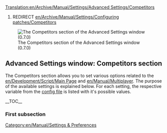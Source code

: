 [[Translation:en/Archive/Manual/Settings/Advanced Settings/Competitors]]
#REDIRECT [[en/Archive/Manual/Settings/Configuring patches/Competitors]]

{{en/Warning|Information on this page applies to 0.7.x and up. See [[en/Archive/Manual/Settings/Configuring patches]] for information of how to change settings in 0.6.x and earlier.}}

[[File:en/Archive/Manual/Settings/Advset stations.png|frame|left|The Competitors section of the Advanced Settings window (0.7.0)]]
==Advanced Settings window: Competitors section==
{{en/Archive/Manual/Settings/Advanced Settings}}
The Competitors section allows you to set various options related to the [[en/Development/Script/Main Page]] and [[en/Manual/Multiplayer]]. The purpose of the available settings is explained below. For each setting, the respective variable from the [[en/Archive/Manual/Settings/Openttd.cfg|config file]] is listed with it's possible values.

__TOC__

===First subsection===




[[Category:en/Manual/Settings & Preferences]]